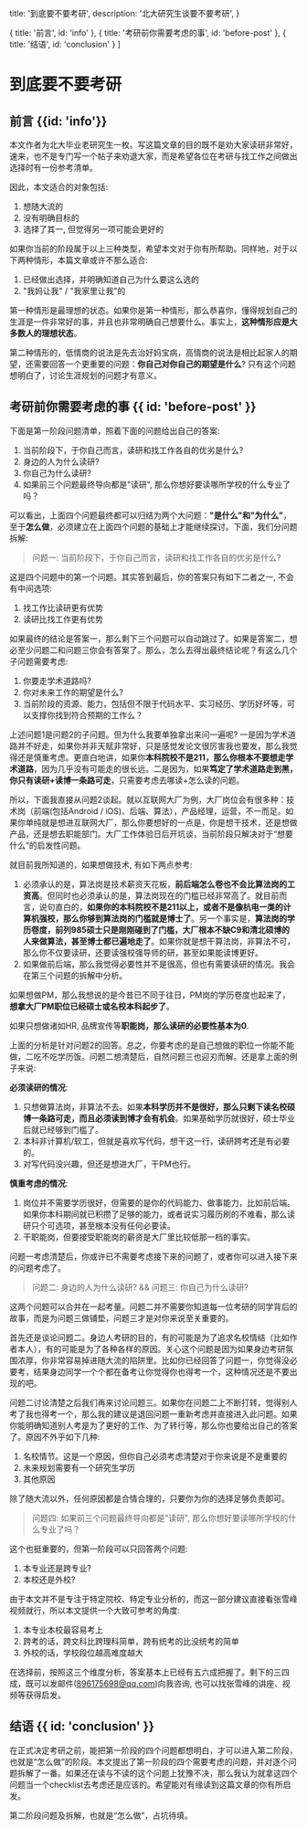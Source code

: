   title: '到底要不要考研',
  description: '北大研究生谈要不要考研',
}

  { title: '前言', id: 'info' },
  { title: '考研前你需要考虑的事', id: 'before-post' },
  { title: '结语', id: 'conclusion' }
]

# 到底要不要考研

## 前言 {{id: 'info'}}

本文作者为北大毕业老研究生一枚。写这篇文章的目的既不是劝大家读研非常好，速来，也不是专门写一个帖子来劝退大家，而是希望各位在考研与找工作之间做出选择时有一份参考清单。

因此，本文适合的对象包括:

1. 想随大流的
2. 没有明确目标的
3. 选择了其一, 但觉得另一项可能会更好的

如果你当前的阶段属于以上三种类型，希望本文对于你有所帮助。同样地，对于以下两种情形，本篇文章或许不那么适合:

1. 已经做出选择，并明确知道自己为什么要这么选的
2. "我妈让我" / "我家里让我"的

第一种情形是最理想的状态。如果你是第一种情形，那么恭喜你，懂得规划自己的生涯是一件非常好的事，并且也非常明确自己想要什么。事实上，**这种情形应是大多数人的理想状态**。

第二种情形的，低情商的说法是先去治好妈宝病，高情商的说法是相比起家人的期望，还需要回答一个更重要的问题：**你自己对你自己的期望是什么**? 只有这个问题想明白了，讨论生涯规划的问题才有意义。

## 考研前你需要考虑的事 {{ id: 'before-post' }}

下面是第一阶段问题清单，照着下面的问题给出自己的答案:

1. 当前阶段下，于你自己而言，读研和找工作各自的优劣是什么?
2. 身边的人为什么读研?
3. 你自己为什么读研?
4. 如果前三个问题最终导向都是"读研", 那么你想好要读哪所学校的什么专业了吗？

可以看出，上面四个问题最终都可以归结为两个大问题：**"是什么"**和**"为什么"**，至于**怎么做**，必须建立在上面四个问题的基础上才能继续探讨。下面，我们分问题拆解:

> 问题一: 当前阶段下，于你自己而言，读研和找工作各自的优劣是什么?

这是四个问题中的第一个问题。其实答到最后，你的答案只有如下二者之一, 不会有中间选项:

1. 找工作比读研更有优势
2. 读研比找工作更有优势

如果最终的结论是答案一，那么剩下三个问题可以自动跳过了。如果是答案二，想必至少问题二和问题三你会有答案了。那么，怎么去得出最终结论呢？有这么几个子问题需要考虑:

1. 你要走学术道路吗?
2. 你对未来工作的期望是什么? 
3. 当前阶段的资源、能力，包括但不限于代码水平、实习经历、学历好坏等，可以支撑你找到符合预期的工作么？

上述问题1是问题2的子问题。但为什么我要单独拿出来问一遍呢? 一是因为学术道路并不好走，如果你并非天赋非常好，只是感觉发论文很厉害我也要发，那么我觉得还是慎重考虑。更直白地讲，如果你**本科院校不是211，那么你根本不要想走学术道路**，因为几乎没有可能走的很长远。二是因为，如果**笃定了学术道路走到黑，你只有读研+读博一条路可走**，只需要考虑去哪读+怎么读的问题。

所以，下面我直接从问题2谈起。就以互联网大厂为例，大厂岗位会有很多种：技术岗（前端(包括Android / iOS)、后端、算法），产品经理，运营，不一而足。如果你单纯就是想进互联网大厂，那么你要想好的一点是，你是想干技术，还是想做产品，还是想去职能部门。大厂工作体验日后开坑谈，当前阶段只解决对于“想要什么”的启发性问题。

就目前我所知道的，如果想做技术, 有如下两点参考:

1. 必须承认的是，算法岗是技术薪资天花板，**前后端怎么卷也不会比算法岗的工资高**。但同时也必须承认的是，算法岗现在的门槛已经非常高了。就目前而言，说句直白的，**如果你的本科院校不是211以上，或者不是像杭电一类的计算机强校，那么你够到算法岗的门槛就是博士了**。另一个事实是，**算法岗的学历卷度，前列985硕士只是刚刚碰到了门槛，大厂根本不缺C9和清北硕博的人来做算法，甚至博士都已遍地走了**。如果你就是想干算法岗，非算法不可，那么你不仅要读研，还要读强校强导师的研，甚至如果能读博更好。
2. 如果做前后端，那么我觉得必要性并不是很高，但也有需要读研的情况。我会在第三个问题的拆解中分析。

如果想做PM，那么我想说的是今昔已不同于往日，PM岗的学历卷度也起来了，**想拿大厂PM职位已经硕士或名校本科起步了**。

如果只想做诸如HR, 品牌宣传等**职能岗，那么读研的必要性基本为0**.

上面的分析是针对问题2的回答。总之，你要考虑的是自己想做的职位一你能不能做，二吃不吃学历饭。问题二想清楚后，自然问题三也迎刃而解。还是拿上面的例子来说:

**必须读研的情况**:

1. 只想做算法岗，非算法不去。如果**本科学历并不是很好，那么只剩下读名校硕博一条路可走，而且必须读到博才会有机会**。如果基础学历就很好，硕士毕业后就已经够到门槛了。
2. 本科非计算机/软工，但就是喜欢写代码，想干这一行，读研跨考还是有必要的。
3. 对写代码没兴趣，但还是想进大厂，干PM也行。

**慎重考虑的情况**:

1. 岗位并不需要学历很好，但需要的是你的代码能力、做事能力，比如前后端。如果你本科期间就已积攒了足够的能力，或者说实习履历刷的不难看，那么读研只个可选项，甚至根本没有任何必要读。
2. 干职能岗，但要接受职能岗的薪资是大厂里比较低那一档的事实。

问题一考虑清楚后，你或许已不需要考虑接下来的问题了，或者你可以进入接下来的问题考虑了。

> 问题二: 身边的人为什么读研? && 问题三: 你自己为什么读研?

这两个问题可以合并在一起考量。问题二并不需要你知道每一位考研的同学背后的故事，而是为问题三做铺垫，问题三才是对你来说至关重要的。

首先还是谈论问题二。身边人考研的目的，有的可能是为了追求名校情结（比如作者本人），有的可能是为了各种各样的原因。关心这个问题是因为如果身边考研氛围浓厚，你非常容易掉进随大流的陷阱里。比如你已经回答了问题一，你觉得没必要考，结果身边同学一个个都在备考让你觉得你也得考一个，这种情况还是不要出现的吧。

问题二讨论清楚之后我们再来讨论问题三。如果你在问题二上不断打转，觉得别人考了我也得考一个，那么我的建议是退回问题一重新考虑并直接进入此问题。如果你能明确知道别人考是为了更好的工作、为了转行等，那么你也要给出自己的答案了。原因不外乎如下几种:

1. 名校情节。这是一个原因，但你自己必须考虑清楚对于你来说是不是重要的
2. 未来规划需要有一个研究生学历
3. 其他原因

除了随大流以外，任何原因都是合情合理的，只要你为你的选择足够负责即可。

> 问题四: 如果前三个问题最终导向都是"读研", 那么你想好要读哪所学校的什么专业了吗？

这个也挺重要的，但第一阶段可以只回答两个问题:

1. 本专业还是跨专业?
2. 本校还是外校?

由于本文并不是专注于特定院校、特定专业分析的，而这一部分建议直接看张雪峰视频就行，所以本文提供一个大致可参考的角度:

1. 本专业本校最容易考上
2. 跨考的话，跨文科比跨理科简单，跨有统考的比没统考的简单
3. 外校的话，学校段位越高难度越大

在选择前，按照这三个维度分析，答案基本上已经有五六成把握了。剩下的三四成，既可以发邮件(896175698@qq.com)向我咨询, 也可以找张雪峰的讲座、视频等获得启发。

## 结语 {{ id: 'conclusion' }}

在正式决定考研之前，能把第一阶段的四个问题都想明白，才可以进入第二阶段，也就是“怎么做”的阶段。本文提出了第一阶段的四个需要考虑的问题，并对逐个问题拆解了一番。如果还在读与不读的这个问题上犹豫不决，那么我认为就拿这四个问题当一个checklist去考虑还是应该的。希望能对有缘读到这篇文章的你有所启发。

第二阶段问题及拆解，也就是“怎么做”，占坑待填。
